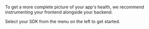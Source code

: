 To get a more complete picture of your app's health, we recommend instrumenting your frontend alongside your backend.

Select your SDK from the menu on the left to get started.
